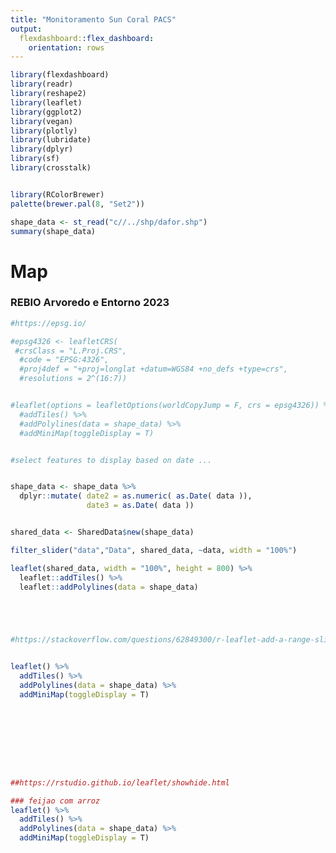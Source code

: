 ```yaml
---
title: "Monitoramento Sun Coral PACS"
output: 
  flexdashboard::flex_dashboard:
    orientation: rows
---
```


```r
library(flexdashboard)
library(readr)
library(reshape2)
library(leaflet)
library(ggplot2)
library(vegan)
library(plotly)
library(lubridate)
library(dplyr)
library(sf)
library(crosstalk)


library(RColorBrewer)
palette(brewer.pal(8, "Set2"))
```
```r

shape_data <- st_read("c//../shp/dafor.shp")
summary(shape_data)


```

Map
======================================================================

### REBIO Arvoredo e Entorno 2023

```r
#https://epsg.io/

#epsg4326 <- leafletCRS(
 #crsClass = "L.Proj.CRS",
  #code = "EPSG:4326",
  #proj4def = "+proj=longlat +datum=WGS84 +no_defs +type=crs",
  #resolutions = 2^(16:7))


#leaflet(options = leafletOptions(worldCopyJump = F, crs = epsg4326)) %>%
  #addTiles() %>%
  #addPolylines(data = shape_data) %>%   
  #addMiniMap(toggleDisplay = T)


#select features to display based on date ...


shape_data <- shape_data %>% 
  dplyr::mutate( date2 = as.numeric( as.Date( data )),
                 date3 = as.Date( data ))


shared_data <- SharedData$new(shape_data)

filter_slider("data","Data", shared_data, ~data, width = "100%")

leaflet(shared_data, width = "100%", height = 800) %>%
  leaflet::addTiles() %>%
  leaflet::addPolylines(data = shape_data) 





#https://stackoverflow.com/questions/62849300/r-leaflet-add-a-range-slider-to-filter-markers-without-shiny


leaflet() %>%
  addTiles() %>%
  addPolylines(data = shape_data) %>% 
  addMiniMap(toggleDisplay = T)









##https://rstudio.github.io/leaflet/showhide.html

### feijao com arroz
leaflet() %>%
  addTiles() %>%
  addPolylines(data = shape_data) %>% 
  addMiniMap(toggleDisplay = T)


```

